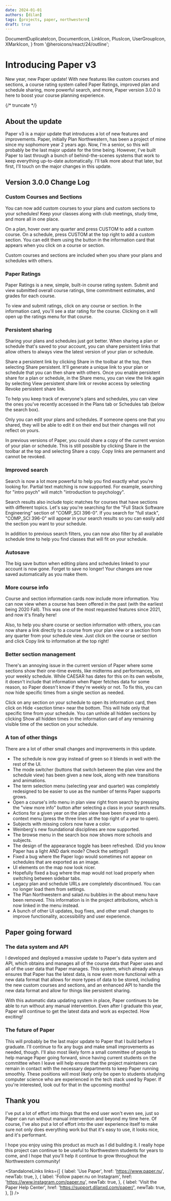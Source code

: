 ```yaml
---
date: 2024-01-01
authors: [dilan]
tags: [projects, paper, northwestern]
draft: true
---
```


  DocumentDuplicateIcon,
  DocumentIcon,
  LinkIcon,
  PlusIcon,
  UserGroupIcon,
  XMarkIcon,
} from '@heroicons/react/24/outline';

# Introducing Paper v3

New year, new Paper update! With new features like custom courses and sections, a course rating system called Paper Ratings, improved plan and schedule sharing, more powerful search, and more, Paper version 3.0.0 is here to boost your course planning experience.

{/* truncate */}

## About the update

Paper v3 is a major update that introduces a lot of new features and improvements. Paper, initially Plan Northwestern, has been a project of mine since my sophomore year 2 years ago. Now, I'm a senior, so this will probably be the last major update for the time being. However, I've built Paper to last through a bunch of behind-the-scenes systems that work to keep everything up-to-date automatically. I'll talk more about that later, but first, I'll touch on the major changes in this update.

## Version 3.0.0 Change Log

### Custom Courses and Sections

You can now add custom courses to your plans and custom sections to your schedules! Keep your classes along with club meetings, study time, and more all in one place.

On a plan, hover over any quarter and press <IconText Icon={PlusIcon}>CUSTOM</IconText> to add a custom course. On a schedule, press <IconText Icon={PlusIcon}>CUSTOM</IconText> at the top right to add a custom section. You can edit them using the button in the information card that appears when you click on a course or section.

Custom courses and sections are included when you share your plans and schedules with others.

### Paper Ratings

Paper Ratings is a new, simple, built-in course rating system. Submit and view submitted overall course ratings, time commitment estimates, and grades for each course.

To view and submit ratings, click on any course or section. In the information card, you'll see a star rating for the course. Clicking on it will open up the ratings menu for that course.

### Persistent sharing

Sharing your plans and schedules just got better. When sharing a plan or schedule that's saved to your account, you can share persistent links that allow others to always view the latest version of your plan or schedule.

Share a persistent link by clicking <IconText Icon={UserGroupIcon}>Share</IconText> in the toolbar at the top, then selecting <IconText Icon={DocumentIcon}>Share persistent</IconText>. It'll generate a unique link to your plan or schedule that you can then share with others. Once you enable persistent share for a plan or schedule, in the <IconText Icon={UserGroupIcon}>Share</IconText> menu, you can view the link again by selecting <IconText Icon={DocumentIcon}>View persistent share link</IconText> or revoke access by selecting <IconText Icon={XMarkIcon}>Revoke persistent share link</IconText>.

To help you keep track of everyone's plans and schedules, you can view the ones you've recently accessed in the <IconText Icon={RectangleStackIcon}>Plans</IconText> tab or <IconText Icon={CalendarIcon}>Schedules</IconText> tab (below the search box).

Only you can edit your plans and schedules. If someone opens one that you shared, they will be able to edit it on their end but their changes will not reflect on yours.

In previous versions of Paper, you could share a copy of the current version of your plan or schedule. This is still possible by clicking <IconText Icon={UserGroupIcon}>Share</IconText> in the toolbar at the top and selecting <IconText Icon={DocumentDuplicateIcon}>Share a copy</IconText>. Copy links are permanent and cannot be revoked.

### Improved search

Search is now a lot more powerful to help you find exactly what you're looking for. Partial text matching is now supported. For example, searching for "intro psych" will match "introduction to psychology".

Search results also include topic matches for courses that have sections with different topics. Let's say you're searching for the "Full Stack Software Engineering" section of "COMP_SCI 396-0". If you search for "full stack", "COMP_SCI 396-0" will appear in your search results so you can easily add the section you want to your schedule.

In addition to previous search filters, you can now also filter by all available schedule time to help you find classes that will fit on your schedule.

### Autosave

The big save button when editing plans and schedules linked to your account is now gone. Forget to save no longer! Your changes are now saved automatically as you make them.

### More course info

Course and section information cards now include more information. You can now view when a course has been offered in the past (with the earliest being 2020 Fall). This was one of the most requested features since 2021, and now it's finally here!

Also, to help you share course or section information with others, you can now share a link directly to a course from your plan view or a section from any quarter from your schedule view. Just click on the course or section and click <IconText Icon={LinkIcon}>Copy link to information</IconText> at the top right!

### Better section management

There's an annoying issue in the current version of Paper where some sections show their one-time events, like midterms and performances, on your weekly schedule. While CAESAR has dates for this on its own website, it doesn't include that information when Paper fetches data for some reason, so Paper doesn't know if they're weekly or not. To fix this, you can now hide specific times from a single section as needed.

Click on any section on your schedule to open its information card, then click on <IconText>Hide \<section time\></IconText> near the bottom. This will hide only that specific time from your schedule. You can unhide all hidden sections by clicking <IconText>Show all hidden times</IconText> in the information card of any remaining visible time of the section on your schedule.

### A ton of other things

There are a lot of other small changes and improvements in this update.

- The schedule is now gray instead of green so it blends in well with the rest of the UI.
- The mode switcher (buttons that switch between the plan view and the schedule view) has been given a new look, along with new transitions and animations.
- The term selection menu (selecting year and quarter) was completely redesigned to be easier to use as the number of terms Paper supports grows.
- Open a course's info menu in plan view right from search by pressing the "view more info" button after selecting a class in your search results.
- Actions for a given year on the plan view have been moved into a context menu (press the three lines at the top right of a year to open).
- Subjects with missing colors now have a color.
- Weinberg's new foundational disciplines are now supported.
- The browse menu in the search box now shows more schools and subjects.
- The design of the appearance toggle has been refreshed. (Did you know Paper has a light AND dark mode? Check the settings!)
- Fixed a bug where the Paper logo would sometimes not appear on schedules that are exported as an image.
- UI elements on the map now look nicer.
- Hopefully fixed a bug where the map would not load properly when switching between sidebar tabs.
- Legacy plan and schedule URLs are completely discontinued. You can no longer load them from settings.
- The Plan Northwestern and salad.nu bubbles in the about menu have been removed. This information is in the project attributions, which is now linked in the menu instead.
- A bunch of other UI updates, bug fixes, and other small changes to improve functionality, accessibility and user experience.

## Paper going forward

### The data system and API

I developed and deployed a massive update to Paper's data system and API, which obtains and manages all of the course data that Paper uses and all of the user data that Paper manages. This system, which already always ensures that Paper has the latest data, is now even more functional with a new data format that allows for more types of data to be stored, including the new custom courses and sections, and an enhanced API to handle the new data format and allow for things like persistent sharing.

With this automatic data updating system in place, Paper continues to be able to run without any manual intervention. Even after I graduate this year, Paper will continue to get the latest data and work as expected. How exciting!

### The future of Paper

This will probably be the last major update to Paper that I build before I graduate. I'll continue to fix any bugs and make small improvements as needed, though. I'll also most likely form a small committee of people to help manage Paper going forward, since having current students on the committee when I leave will help ensure that the project maintainers can remain in contact with the necessary departments to keep Paper running smoothly. These positions will most likely only be open to students studying computer science who are experienced in the tech stack used by Paper. If you're interested, look out for that in the upcoming months!

## Thank you

I've put a lot of effort into things that the end user won't even see, just so Paper can run without manual intervention and beyond my time here. Of course, I've also put a lot of effort into the user experience itself to make sure not only does everything work but that it's easy to use, it looks nice, and it's performant.

I hope you enjoy using this product as much as I did building it. I really hope this project can continue to be useful to Northwestern students for years to come, and I hope that you'll help it continue to grow throughout the Northwestern community!

<StandaloneLinks
  links={[
    {
      label: 'Use Paper',
      href: 'https://www.paper.nu',
      newTab: true,
    },
    {
      label: 'Follow paper.nu on Instagram',
      href: 'https://www.instagram.com/paper.nu',
      newTab: true,
    },
    {
      label: 'Visit the Paper Help Center',
      href: 'https://support.dilanxd.com/paper/',
      newTab: true,
    },
  ]}
/>
